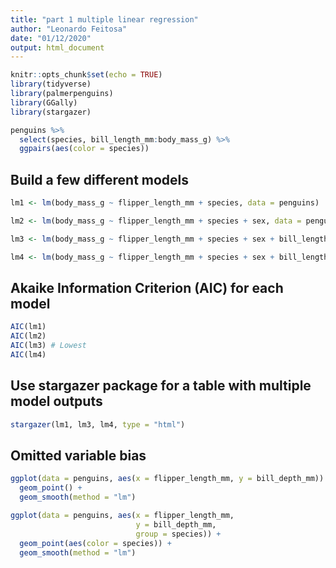 ```yaml
---
title: "part 1 multiple linear regression"
author: "Leonardo Feitosa"
date: "01/12/2020"
output: html_document
---
```


```r
knitr::opts_chunk$set(echo = TRUE)
library(tidyverse)
library(palmerpenguins)
library(GGally)
library(stargazer)
```



```r
penguins %>% 
  select(species, bill_length_mm:body_mass_g) %>% 
  ggpairs(aes(color = species))
```

## Build a few different models

```r
lm1 <- lm(body_mass_g ~ flipper_length_mm + species, data = penguins)

lm2 <- lm(body_mass_g ~ flipper_length_mm + species + sex, data = penguins)

lm3 <- lm(body_mass_g ~ flipper_length_mm + species + sex + bill_length_mm, data = penguins)

lm4 <- lm(body_mass_g ~ flipper_length_mm + species + sex + bill_length_mm + island, data = penguins)
```

## Akaike Information Criterion (AIC) for each model

```r
AIC(lm1)
AIC(lm2)
AIC(lm3) # Lowest
AIC(lm4)
```

## Use stargazer package for a table with multiple model outputs

```r
stargazer(lm1, lm3, lm4, type = "html")
```



## Omitted variable bias

```r
ggplot(data = penguins, aes(x = flipper_length_mm, y = bill_depth_mm)) +
  geom_point() +
  geom_smooth(method = "lm")
```

```r
ggplot(data = penguins, aes(x = flipper_length_mm,
                            y = bill_depth_mm,
                            group = species)) +
  geom_point(aes(color = species)) +
  geom_smooth(method = "lm")
```












